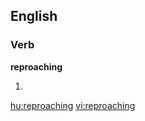 ==English==

===Verb===
'''reproaching'''

# {{present participle of|[[reproach]]}}

[[hu:reproaching]]
[[vi:reproaching]]